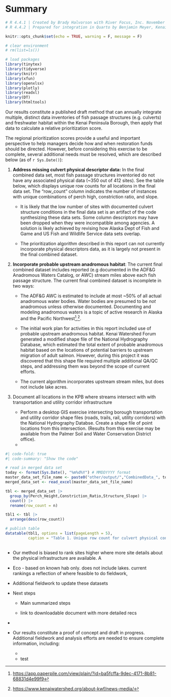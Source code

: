 # Summary

```r
# R 4.4.1 | Created by Brady Halvorson with River Focus, Inc. November 8, 2024.
# R 4.4.2 | Prepared for integration in Quarto by Benjamin Meyer, Kenai Watershed Forum, December 17, 2024

knitr::opts_chunk$set(echo = TRUE, warning = F, message = F)

# clear environment
# rm(list=ls())

# load packages
library(tinytex)
library(tidyverse)
library(knitr)
library(xfun)
library(openxlsx)
library(plotly)
library(readxl)
library(DT)
library(htmltools)
```

Our results constitute a published draft method that can annually integrate multiple, distinct data inventories of fish passage structures (e.g. culverts) and freshwater habitat within the Kenai Peninsula Borough, then apply that data to calculate a relative prioritization score.

The regional prioritization scores provide a useful and important perspective to help managers decide how and when restoration funds should be directed. However, before considering this exercise to be complete, several additional needs must be resolved, which are described below (as of `r Sys.Date()`):

1.  **Address missing culvert physical descriptor data:** In the final combined data set, most fish passage structures inventoried do not have any associated physical data (\~350 out of 412 sites). See the table below, which displays unique row counts for all locations in the final data set. The "row_count" column indicates the number of instances with unique combinations of perch high, constriction ratio, and slope.

    -   It is likely that the low number of sites with documented culvert structure conditions in the final data set is an artifact of the code synthesizing these data sets. Some column descriptors may have been dropped when they were incompatible among agencies. A solution is likely achieved by revising how Alaska Dept of Fish and Game and US Fish and Wildlife Service data sets overlap.

    -   The prioritization algorithm described in this report can not currently incorporate physical descriptors data, as it is largely not present in the final combined dataset.

2.  **Incorporate probable upstream anadromous habitat**: The current final combined dataset includes reported (e.g documented in the ADF&G Anadromous Waters Catalog, or AWC) stream miles above each fish passage structure. The current final combined dataset is incomplete in two ways:

    -   The ADF&G AWC is estimated to include at most \~50% of all actual anadromous water bodies. Water bodies are presumed to be *not* anadromous unless otherwise documented. Documenting and modeling anadromous waters is a topic of active research in Alaska and the Pacific Northwest[^summary-1],[^summary-2].

    -   The initial work plan for activities in this report included use of probable upstream anadromous habitat. Kenai Watershed Forum generated a modified shape file of the National Hydrography Database, which estimated the total extent of probable anadromous habitat based on the locations of potential barriers to upstream migration of adult salmon. However, during this project it was discovered that this shape file required multiple additional QA/QC steps, and addressing them was beyond the scope of current efforts.

    -   The current algorithm incorporates upstream stream miles, but does not include lake acres.

3.  Document all locations in the KPB where streams intersect with with transportation and utility corridor infrastructure

    -   Perform a desktop GIS exercise intersecting borough transportation and utility corridor shape files (roads, trails, rail, utility corridors) with the National Hydrography Databse. Create a shape file of point locations from this intersection. (Results from this exercise may be available from the Palmer Soil and Water Conservation District office).
    -   

[^summary-1]: <https://app.paperpile.com/view/plain/?id=ba5fcffa-9dec-4171-8b81-68831d4e99f9>

[^summary-2]: <https://www.kenaiwatershed.org/about-kwf/news-media/>

```r

#| code-fold: true
#| code-summary: "Show the code"

# read in merged data set
today <- format(Sys.Date(), "%m%d%Y") # MMDDYYYY format
master_data_set_file_name <- paste0("other/output/","CombinedData_", today, ".xlsx")
merged_data_set <- read_excel(master_data_set_file_name)

tbl <- merged_data_set |>
  group_by(Perch_Height,Constriction_Ratio,Structure_Slope) |>
  count() |>
  rename(row_count = n)

tbl1 <- tbl |>
  arrange(desc(row_count))

# publish table
datatable(tbl1, options = list(pageLength = 5),
          caption = "Table 1. Unique row count for culvert physical conditions data; combined Kenai Peninsula Borough fish passage datasets. (Version 1.0, 12/23/2024)") 
  


```

-   Our method is biased to rank sites higher where more site details about the physical infrastructure are available. A

-   Eco - based on known hab only. does not include lakes. current rankings a reflection of where feasible to do fieldwork,

-   Additional fieldwork to update these datasets

-   Next steps

    -   Main summarized steps

    -   link to downloadable document with more detailed recs

-   

-   Our results constitute a proof of concept and draft in progress. Additional fieldwork and analysis efforts are needed to ensure complete information, including:

    -   

    -   test
